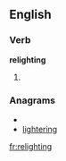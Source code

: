 ==English==

===Verb===
'''relighting'''

# {{present participle of|[[relight]]}}

===Anagrams===
* {{alphagram|egghiilnrt}}
* [[lightering#English|lightering]]

[[fr:relighting]]